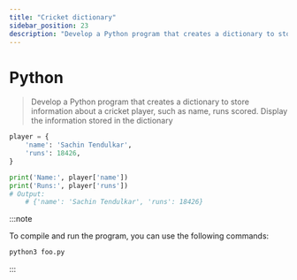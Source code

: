 ```yaml
---
title: "Cricket dictionary"
sidebar_position: 23
description: "Develop a Python program that creates a dictionary to store information about a cricket player, such as name, runs scored. Display the information stored in the dictionary"
---
```



# <Heading name="banner" description="Cricket dictionary">Python</Heading>

> Develop a Python program that creates a dictionary to store information about a cricket player, such as name, runs scored. Display the information stored in the dictionary

```python
player = {
    'name': 'Sachin Tendulkar',
    'runs': 18426,
}

print('Name:', player['name'])
print('Runs:', player['runs'])
# Output:
    # {'name': 'Sachin Tendulkar', 'runs': 18426}
```

:::note

To compile and run the program, you can use the following commands:

```bash
python3 foo.py
```

:::
